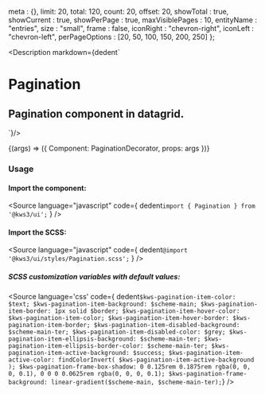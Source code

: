 
  meta : {},
  limit: 20,
  total: 120,
  count: 20,
  offset: 20,
  showTotal : true,
  showCurrent : true,
  showPerPage : true,
  maxVisiblePages : 10,
  entityName : "entries",
  size : "small",
  frame : false,
  iconRight : "chevron-right",
  iconLeft : "chevron-left",
  perPageOptions : [20, 50, 100, 150, 200, 250]
};


<Version />

<Meta
  title="Datagrid/Pagination"
  component={Pagination}
  args={args}
/>

<Description markdown={dedent`
# Pagination
## Pagination component in datagrid.
`}/>

<Canvas>
  <Story
  name="Pagination"
  args={args}
  >
  {(args) => ({
    Component: PaginationDecorator,
    props: args
  })}
  </Story>
</Canvas>

<ArgsTable story="Pagination" />


### Usage
#### Import the component:
<Source
  language="javascript"
  code={
    dedent`import { Pagination } from '@kws3/ui';`
  }
/>

#### Import the SCSS:
<Source
  language="javascript"
  code={
    dedent`@import '@kws3/ui/styles/Pagination.scss';`
  }
/>

##### SCSS customization variables with default values:
<Source
  language='css'
  code={ dedent`
    $kws-pagination-item-color: $text;
    $kws-pagination-item-background: $scheme-main;
    $kws-pagination-item-border: 1px solid $border;
    $kws-pagination-item-hover-color: $kws-pagination-item-color;
    $kws-pagination-item-hover-border: $kws-pagination-item-border;
    $kws-pagination-item-disabled-background: $scheme-main-ter;
    $kws-pagination-item-disabled-color: $grey;
    $kws-pagination-item-ellipsis-background: $scheme-main-ter;
    $kws-pagination-item-ellipsis-border-color: $scheme-main-ter;
    $kws-pagination-item-active-background: $success;
    $kws-pagination-item-active-color: findColorInvert(
      $kws-pagination-item-active-background
    );
    $kws-pagination-frame-box-shadow: 0 0.125rem 0.1875rem rgba(0, 0, 0, 0.1),
      0 0 0 0.0625rem rgba(0, 0, 0, 0.1);
    $kws-pagination-frame-background: linear-gradient($scheme-main, $scheme-main-ter);
  `}
/>